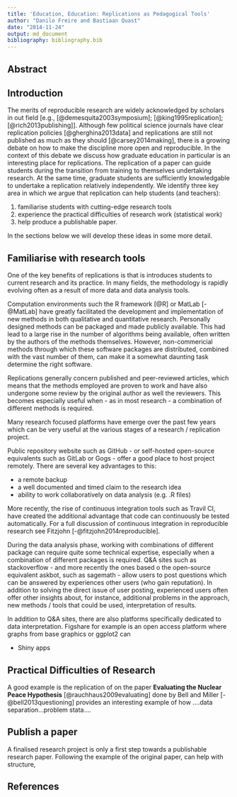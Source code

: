 ```yaml
---
title: 'Education, Education: Replications as Pedagogical Tools'
author: "Danilo Freire and Bastiaan Quast"
date: "2014-11-24"
output: md_document
bibliography: bibliography.bib
---
```


## Abstract

## Introduction

The merits of reproducible research are widely acknowledged by scholars in out field [e.g., [@demesquita2003symposium]; [@king1995replication]; [@rich2013publishing]].
Although few political science journals have clear replication policies [@gherghina2013data] and replications are still not published as much as they should [@carsey2014making], there is a growing debate on how to make the discipline more open and reproducible.
In the context of this debate we discuss how graduate education in particular is an interesting place for replications.
The replication of a paper can guide students during the transition from training to themselves undertaking research.
At the same time, graduate students are sufficiently knowledgable to undertake a replication relatively independently.
We identify three key area in which we argue that replication can help students (and teachers): 

1) familiarise students with cutting-edge research tools
2) experience the practical difficulties of research work (statistical work)
3) help produce a publishable paper.

In the sections below we will develop these ideas in some more detail.


## Familiarise with research tools

One of the key benefits of replications is that is introduces students to current research and its practice.
In many fields, the methodology is rapidly evolving often as a result of more data and data analysis tools.

Computation environments such the R framework [@R] or MatLab [-@MatLab] have greatly facilitated the development and implementation of new methods in both qualitative and quantitative research.
Personally designed methods can be packaged and made publicly available.
This had lead to a large rise in the number of algorithms being available, often written by the authors of the methods themselves.
However, non-commericial methods through which these software packages are distributed, combined with the vast number of them,
can make it a somewhat daunting task determine the right software.

Replications generally concern published and peer-reviewed articles,
which means that the methods employed are proven to work
and have also undergone some review by the original author as well the reviewers.
This becomes especially useful when - as in most research - a combination of different methods is required.

Many research focused platforms have emerge over the past few years which can be very useful at the various stages of a research / replication project.

Public repository website such as GitHub - or self-hosted open-source equivalents such as GitLab or Gogs - offer a good place to host project remotely. There are several key advantages to this:

* a remote backup
* a well documented and timed claim to the research idea
* ability to work collaboratively on data analysis (e.g. .R files)

More recently, the rise of continuous integration tools such as Travil CI, have created the additional advantage that code can continuously be tested automatically. For a full discussion of continuous integration in reproducible research see Fitzjohn [-@fitzjohn2014reproducible].

During  the data analysis phase, working with combinations of different package can require quite some technical expertise, especially when a combination of different packages is required.
Q&A sites such as stackoverflow - and more recently the ones based o the open-source equivalent askbot, such as sagemath - allow users to post questions which can be answered by experiences other users (who gain reputation).
In addition to solving the direct issue of user posting, experienced users often offer other insights about, for instance,
additional problems in the approach,
new methods / tools that could be used,
interpretation of results.

In addition to Q&A sites, there are also platforms specifically dedicated to data interpretation.
Figshare for example is an open access platform where graphs from base graphics or ggplot2 can 

* Shiny apps


## Practical Difficulties of Research

A good example is the replication of on the paper **Evaluating the Nuclear Peace Hypothesis** [@rauchhaus2009evaluating] done by Bell and Miller [-@bell2013questioning] provides an interesting example of how ....data separation...problem stata....


## Publish a paper

A finalised research project is only a first step towards a publishable research paper.
Following the example of the original paper, can help with structure, 


## References